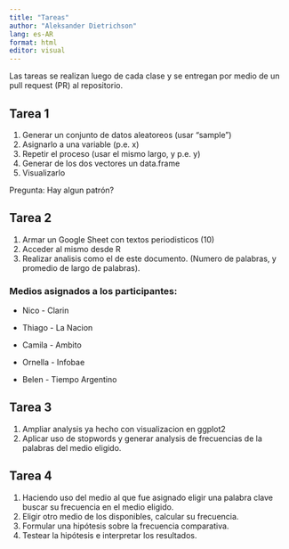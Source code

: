 ```yaml
---
title: "Tareas"
author: "Aleksander Dietrichson"
lang: es-AR
format: html
editor: visual
---
```


Las tareas se realizan luego de cada clase y se entregan por medio de un pull request (PR) al repositorio.

## Tarea 1

1.  Generar un conjunto de datos aleatoreos (usar "sample")
2.  Asignarlo a una variable (p.e. x)
3.  Repetir el proceso (usar el mismo largo, y p.e. y)
4.  Generar de los dos vectores un data.frame
5.  Visualizarlo

Pregunta: Hay algun patrón?

## Tarea 2

1.  Armar un Google Sheet con textos periodisticos (10)
2.  Acceder al mismo desde R
3.  Realizar analisis como el de este documento. (Numero de palabras, y promedio de largo de palabras).

### Medios asignados a los participantes:

-   Nico - Clarin

-   Thiago - La Nacion

-   Camila - Ambito

-   Ornella - Infobae

-   Belen - Tiempo Argentino

## Tarea 3

1.  Ampliar analysis ya hecho con visualizacion en ggplot2
2.  Aplicar uso de stopwords y generar analysis de frecuencias de la palabras del medio eligido.

## Tarea 4

1.  Haciendo uso del medio al que fue asignado eligir una palabra clave buscar su frecuencia en el medio eligido.
2.  Eligir otro medio de los disponibles, calcular su frecuencia.
3.  Formular una hipótesis sobre la frecuencia comparativa.
4.  Testear la hipótesis e interpretar los resultados.
